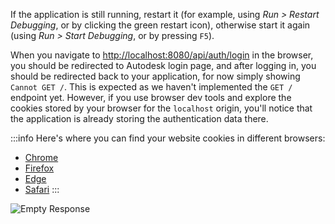 If the application is still running, restart it (for example, using _Run > Restart Debugging_,
or by clicking the green restart icon), otherwise start it again (using _Run > Start Debugging_,
or by pressing `F5`).

When you navigate to [http://localhost:8080/api/auth/login](http://localhost:8080/api/auth/login)
in the browser, you should be redirected to Autodesk login page, and after logging in,
you should be redirected back to your application, for now simply showing `Cannot GET /`.
This is expected as we haven't implemented the `GET /` endpoint yet. However, if you use
browser dev tools and explore the cookies stored by your browser for the `localhost` origin,
you'll notice that the application is already storing the authentication data there.

:::info
Here's where you can find your website cookies in different browsers:
- [Chrome](https://developer.chrome.com/docs/devtools/storage/sessionstorage/)
- [Firefox](https://developer.mozilla.org/en-US/docs/Tools/Storage_Inspector/Cookies)
- [Edge](https://docs.microsoft.com/en-us/microsoft-edge/devtools-guide-chromium/storage/cookies)
- [Safari](https://developer.apple.com/safari/tools/)
:::

![Empty Response](./empty-response.png)
